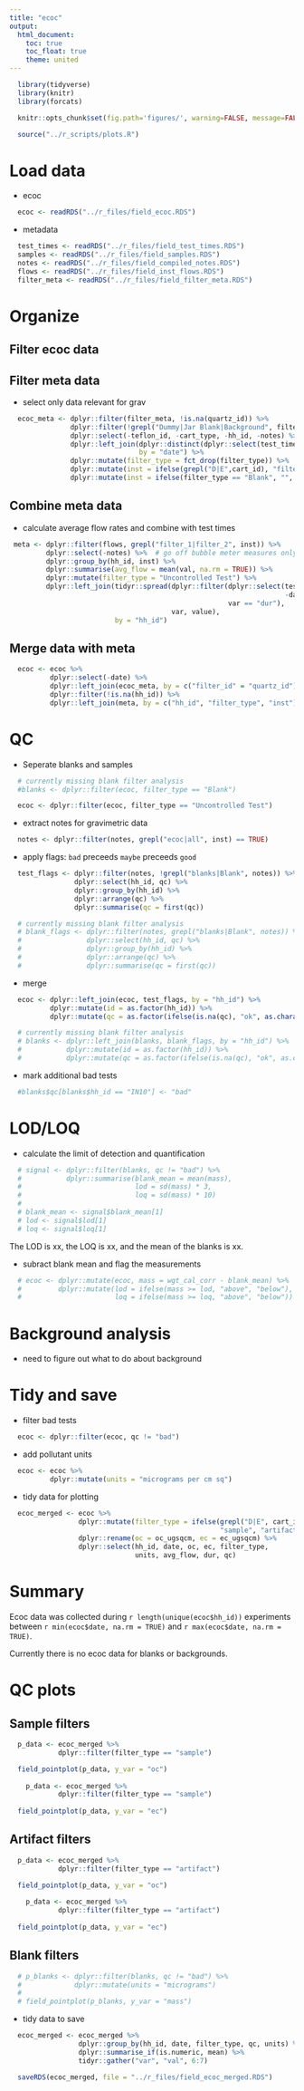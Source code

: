 ```yaml
---
title: "ecoc"
output:
  html_document:
    toc: true
    toc_float: true
    theme: united
---
```


```r
  library(tidyverse)
  library(knitr)
  library(forcats)
```

```r
  knitr::opts_chunk$set(fig.path='figures/', warning=FALSE, message=FALSE, cache=FALSE)
```

```r
  source("../r_scripts/plots.R")
```

# Load data

* ecoc

```r
  ecoc <- readRDS("../r_files/field_ecoc.RDS")
```

* metadata

```r
  test_times <- readRDS("../r_files/field_test_times.RDS")
  samples <- readRDS("../r_files/field_samples.RDS")
  notes <- readRDS("../r_files/field_compiled_notes.RDS")
  flows <- readRDS("../r_files/field_inst_flows.RDS")
  filter_meta <- readRDS("../r_files/field_filter_meta.RDS")
```


# Organize

## Filter ecoc data

## Filter meta data

* select only data relevant for grav

```r
  ecoc_meta <- dplyr::filter(filter_meta, !is.na(quartz_id)) %>%
               dplyr::filter(!grepl("Dummy|Jar Blank|Background", filter_type)) %>%
               dplyr::select(-teflon_id, -cart_type, -hh_id, -notes) %>%
               dplyr::left_join(dplyr::distinct(dplyr::select(test_times, hh_id, date)),
                                by = "date") %>%
               dplyr::mutate(filter_type = fct_drop(filter_type)) %>%  # drop unused factor lvls
               dplyr::mutate(inst = ifelse(grepl("D|E",cart_id), "filter_1", "filter_2")) %>%
               dplyr::mutate(inst = ifelse(filter_type == "Blank", "", inst))
```

## Combine meta data

* calculate average flow rates and combine with test times

```r
 meta <- dplyr::filter(flows, grepl("filter_1|filter_2", inst)) %>%
         dplyr::select(-notes) %>%  # go off bubble meter measures only
         dplyr::group_by(hh_id, inst) %>%
         dplyr::summarise(avg_flow = mean(val, na.rm = TRUE)) %>%
         dplyr::mutate(filter_type = "Uncontrolled Test") %>%
         dplyr::left_join(tidyr::spread(dplyr::filter(dplyr::select(test_times,
                                                                    -date, -field_site),
                                                      var == "dur"),
                                        var, value),
                          by = "hh_id")
```

## Merge data with meta

```r
  ecoc <- ecoc %>%
          dplyr::select(-date) %>%
          dplyr::left_join(ecoc_meta, by = c("filter_id" = "quartz_id")) %>%
          dplyr::filter(!is.na(hh_id)) %>%
          dplyr::left_join(meta, by = c("hh_id", "filter_type", "inst"))
```

# QC

* Seperate blanks and samples

```r
  # currently missing blank filter analysis 
  #blanks <- dplyr::filter(ecoc, filter_type == "Blank")

  ecoc <- dplyr::filter(ecoc, filter_type == "Uncontrolled Test")
```

* extract notes for gravimetric data

```r
  notes <- dplyr::filter(notes, grepl("ecoc|all", inst) == TRUE)
```

* apply flags: `bad` preceeds `maybe` preceeds `good`

```r
  test_flags <- dplyr::filter(notes, !grepl("blanks|Blank", notes)) %>%
                dplyr::select(hh_id, qc) %>%
                dplyr::group_by(hh_id) %>%
                dplyr::arrange(qc) %>%
                dplyr::summarise(qc = first(qc))

  # currently missing blank filter analysis 
  # blank_flags <- dplyr::filter(notes, grepl("blanks|Blank", notes)) %>%
  #                dplyr::select(hh_id, qc) %>%
  #                dplyr::group_by(hh_id) %>%
  #                dplyr::arrange(qc) %>%
  #                dplyr::summarise(qc = first(qc))
```

* merge

```r
  ecoc <- dplyr::left_join(ecoc, test_flags, by = "hh_id") %>%
          dplyr::mutate(id = as.factor(hh_id)) %>%
          dplyr::mutate(qc = as.factor(ifelse(is.na(qc), "ok", as.character(qc))))

  # currently missing blank filter analysis 
  # blanks <- dplyr::left_join(blanks, blank_flags, by = "hh_id") %>%
  #           dplyr::mutate(id = as.factor(hh_id)) %>%
  #           dplyr::mutate(qc = as.factor(ifelse(is.na(qc), "ok", as.character(qc))))
```

* mark additional bad tests

```r
  #blanks$qc[blanks$hh_id == "IN10"] <- "bad"
```

# LOD/LOQ

* calculate the limit of detection and quantification

```r
  # signal <- dplyr::filter(blanks, qc != "bad") %>%
  #           dplyr::summarise(blank_mean = mean(mass),
  #                            lod = sd(mass) * 3,
  #                            loq = sd(mass) * 10)
  # 
  # blank_mean <- signal$blank_mean[1]
  # lod <- signal$lod[1]
  # loq <- signal$loq[1]
```

The LOD is xx, the LOQ is xx, and the mean of the blanks is xx.

* subract blank mean and flag the measurements

```r
  # ecoc <- dplyr::mutate(ecoc, mass = wgt_cal_corr - blank_mean) %>%
  #         dplyr::mutate(lod = ifelse(mass >= lod, "above", "below"),
  #                       loq = ifelse(mass >= loq, "above", "below"))
```

# Background analysis

* need to figure out what to do about background

# Tidy and save

* filter bad tests

```r
  ecoc <- dplyr::filter(ecoc, qc != "bad")
```

* add pollutant units

```r
  ecoc <- ecoc %>%
          dplyr::mutate(units = "micrograms per cm sq")
```

* tidy data for plotting

```r
  ecoc_merged <- ecoc %>%
                 dplyr::mutate(filter_type = ifelse(grepl("D|E", cart_id),
                                                    "sample", "artifact")) %>%
                 dplyr::rename(oc = oc_ugsqcm, ec = ec_ugsqcm) %>%
                 dplyr::select(hh_id, date, oc, ec, filter_type,
                               units, avg_flow, dur, qc)
```

# Summary

Ecoc data was collected during `r length(unique(ecoc$hh_id))` experiments between `r min(ecoc$date, na.rm = TRUE)` and `r max(ecoc$date, na.rm = TRUE)`. 

Currently there is no ecoc data for blanks or backgrounds. 

# QC plots

## Sample filters

```r
  p_data <- ecoc_merged %>%
            dplyr::filter(filter_type == "sample")

  field_pointplot(p_data, y_var = "oc")
  
    p_data <- ecoc_merged %>%
            dplyr::filter(filter_type == "sample")
    
  field_pointplot(p_data, y_var = "ec")
```

## Artifact filters

```r
  p_data <- ecoc_merged %>%
            dplyr::filter(filter_type == "artifact")

  field_pointplot(p_data, y_var = "oc")
  
    p_data <- ecoc_merged %>%
            dplyr::filter(filter_type == "artifact")
    
  field_pointplot(p_data, y_var = "ec")
```

## Blank filters

```r
  # p_blanks <- dplyr::filter(blanks, qc != "bad") %>%
  #             dplyr::mutate(units = "micrograms")
  # 
  # field_pointplot(p_blanks, y_var = "mass")
```

* tidy data to save

```r
  ecoc_merged <- ecoc_merged %>%
                 dplyr::group_by(hh_id, date, filter_type, qc, units) %>%
                 dplyr::summarise_if(is.numeric, mean) %>%
                 tidyr::gather("var", "val", 6:7)
```

```r
  saveRDS(ecoc_merged, file = "../r_files/field_ecoc_merged.RDS")
```